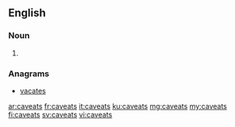 ==English==

===Noun===
{{head|en|plural}}

# {{plural of|caveat|lang=en}}

===Anagrams===
* [[vacates#English|vacates]]

[[ar:caveats]]
[[fr:caveats]]
[[it:caveats]]
[[ku:caveats]]
[[mg:caveats]]
[[my:caveats]]
[[fi:caveats]]
[[sv:caveats]]
[[vi:caveats]]
